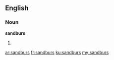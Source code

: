==English==

===Noun===
'''sandburs'''

# {{plural of|[[sandbur]]}}

[[ar:sandburs]]
[[fr:sandburs]]
[[ku:sandburs]]
[[my:sandburs]]